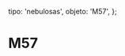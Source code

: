 
  tipo: 'nebulosas',
  objeto: 'M57',
};

# M57

<Imagen
  src="registro/m57_20181000_m57_f.jpg"
  fecha="20181007"
  desc=" New 360mm F 2730mm"
/>

<Imagen
  src="registro/m57_20121100_rgbpix3.jpg"
  fecha="20121100"
/>